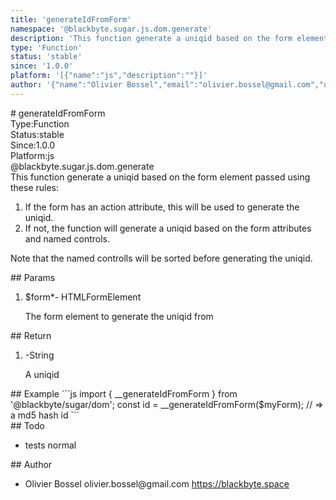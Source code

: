 ```yaml
---
title: 'generateIdFromForm'
namespace: '@blackbyte.sugar.js.dom.generate'
description: 'This function generate a uniqid based on the form element passed using these rules:  1. If the form has an action attribute, this will be used to generate the uniqid. 2. If not, the function will generate a uniqid based on the form attributes and named controls.  Note that the named controlls will be sorted before generating the uniqid.'
type: 'Function'
status: 'stable'
since: '1.0.0'
platform: '[{"name":"js","description":""}]'
author: '{"name":"Olivier Bossel","email":"olivier.bossel@gmail.com","url":"https://blackbyte.space"}'
---
```


<div class="docmap-mdx">
# generateIdFromForm
<div class="_metas">
<div class="_type"><span class="_type-label">Type:</span><span class="_type-value">Function</span></div>
<div class="_status"><span class="_status-label">Status:</span><span class="_status-value -stable">stable</span></div>
<div class="_since"><span class="_since-label">Since:</span><span class="_since-value">1.0.0</span></div>
<div class="_platform"><span class="_platform-label">Platform:</span><span class="_platform-value -js">js</span></div>
</div>
<div class="_namespace">@blackbyte.sugar.js.dom.generate</div>
<div class="_description typo-lead typo-format">
This function generate a uniqid based on the form element passed using these rules:

1. If the form has an action attribute, this will be used to generate the uniqid.
2. If not, the function will generate a uniqid based on the form attributes and named controls.

Note that the named controlls will be sorted before generating the uniqid.

</div>
<div class="_params">
## Params
<ol class="_list">
<li class="_item">
<span class="_name">$form<span class="_required">*</span></span><span class="_default">-</span> <span class="_type">HTMLFormElement</span>
<p class="_description">The form element to generate the uniqid from</p>
</li>
</ol>
</div>
<div class="_return">
## Return
<ol class="_list">
<li class="_item">
<span class="_default">-</span><span class="_type">String</span>
<p class="_description">A uniqid</p>
</li>
</ol>
</div>
<div class="_examples">
## Example
```js
import { __generateIdFromForm } from '@blackbyte/sugar/dom';
const id = __generateIdFromForm($myForm); // => a md5 hash id
```
</div>
<div class="_todo">
## Todo
<ul class="_list">
<li class="_item">
<span class="_description">tests</span>
<span class="_priority -normal">normal</span>
</li>
</ul>
</div>
<div class="_author">
## Author
<ul class="_list">
<li class="_item">
<span class="_name">Olivier Bossel</span>
<span class="_email">olivier.bossel@gmail.com</span>
<a href="https://blackbyte.space" target="_blank" class="_url">https://blackbyte.space</a>
</li>
</ul>
</div>
</div>

